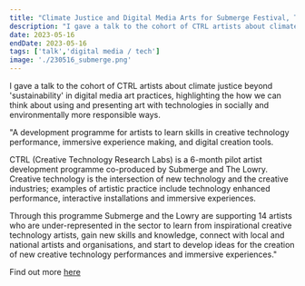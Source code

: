 ```yaml
---
title: "Climate Justice and Digital Media Arts for Submerge Festival, The Lowry, CTRL (Creative Technology Research Labs)"
description: "I gave a talk to the cohort of CTRL artists about climate justice beyond 'sustainability' in digital media art practices, highlighting the how we can think about using and presenting art with technologies in socially and environmentally more responsible ways. "
date: 2023-05-16
endDate: 2023-05-16
tags: ['talk','digital media / tech']
image: './230516_submerge.png'
---
```


I gave a talk to the cohort of CTRL artists about climate justice beyond 'sustainability' in digital media art practices, highlighting the how we can think about using and presenting art with technologies in socially and environmentally more responsible ways. 


"A development programme for artists to learn skills in creative technology performance, immersive experience making, and digital creation tools. 

CTRL (Creative Technology Research Labs) is a 6-month pilot artist development programme co-produced by Submerge and The Lowry. Creative technology is the intersection of new technology and the creative industries; examples of artistic practice include technology enhanced performance, interactive installations and immersive experiences.

Through this programme Submerge and the Lowry are supporting 14 artists who are under-represented in the sector to learn from inspirational creative technology artists, gain new skills and knowledge, connect with local and national artists and organisations, and start to develop ideas for the creation of new creative technology performances and immersive experiences."

Find out more [here](https://submerge.me/projects/ctrl-creative-technology-research-labs/)